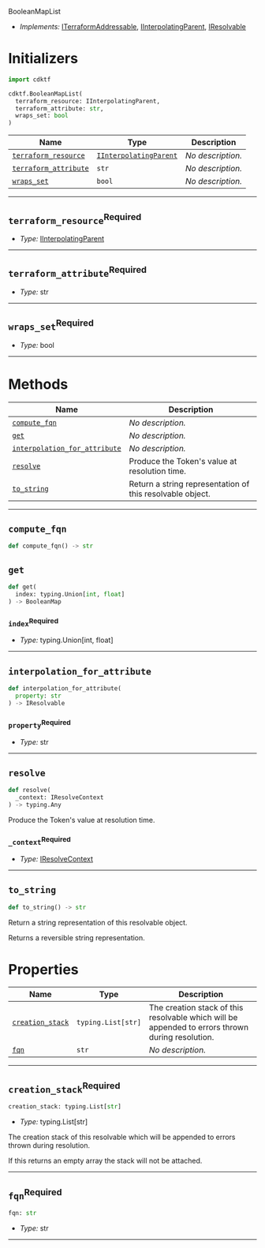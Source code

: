  BooleanMapList <a name="BooleanMapList" id="cdktf.BooleanMapList"></a>

- *Implements:* <a href="#cdktf.ITerraformAddressable">ITerraformAddressable</a>, <a href="#cdktf.IInterpolatingParent">IInterpolatingParent</a>, <a href="#cdktf.IResolvable">IResolvable</a>

# Initializers <a name="Initializers" id="cdktf.BooleanMapList.Initializer"></a>

```python
import cdktf

cdktf.BooleanMapList(
  terraform_resource: IInterpolatingParent,
  terraform_attribute: str,
  wraps_set: bool
)
```

| **Name** | **Type** | **Description** |
| --- | --- | --- |
| <code><a href="#cdktf.BooleanMapList.Initializer.parameter.terraformResource">terraform_resource</a></code> | <code><a href="#cdktf.IInterpolatingParent">IInterpolatingParent</a></code> | *No description.* |
| <code><a href="#cdktf.BooleanMapList.Initializer.parameter.terraformAttribute">terraform_attribute</a></code> | <code>str</code> | *No description.* |
| <code><a href="#cdktf.BooleanMapList.Initializer.parameter.wrapsSet">wraps_set</a></code> | <code>bool</code> | *No description.* |

---

## `terraform_resource`<sup>Required</sup> <a name="terraform_resource" id="cdktf.BooleanMapList.Initializer.parameter.terraformResource"></a>

- *Type:* <a href="#cdktf.IInterpolatingParent">IInterpolatingParent</a>

---

## `terraform_attribute`<sup>Required</sup> <a name="terraform_attribute" id="cdktf.BooleanMapList.Initializer.parameter.terraformAttribute"></a>

- *Type:* str

---

## `wraps_set`<sup>Required</sup> <a name="wraps_set" id="cdktf.BooleanMapList.Initializer.parameter.wrapsSet"></a>

- *Type:* bool

---

# Methods <a name="Methods" id="Methods"></a>

| **Name** | **Description** |
| --- | --- |
| <code><a href="#cdktf.BooleanMapList.computeFqn">compute_fqn</a></code> | *No description.* |
| <code><a href="#cdktf.BooleanMapList.get">get</a></code> | *No description.* |
| <code><a href="#cdktf.BooleanMapList.interpolationForAttribute">interpolation_for_attribute</a></code> | *No description.* |
| <code><a href="#cdktf.BooleanMapList.resolve">resolve</a></code> | Produce the Token's value at resolution time. |
| <code><a href="#cdktf.BooleanMapList.toString">to_string</a></code> | Return a string representation of this resolvable object. |

---

## `compute_fqn` <a name="compute_fqn" id="cdktf.BooleanMapList.computeFqn"></a>

```python
def compute_fqn() -> str
```

## `get` <a name="get" id="cdktf.BooleanMapList.get"></a>

```python
def get(
  index: typing.Union[int, float]
) -> BooleanMap
```

### `index`<sup>Required</sup> <a name="index" id="cdktf.BooleanMapList.get.parameter.index"></a>

- *Type:* typing.Union[int, float]

---

## `interpolation_for_attribute` <a name="interpolation_for_attribute" id="cdktf.BooleanMapList.interpolationForAttribute"></a>

```python
def interpolation_for_attribute(
  property: str
) -> IResolvable
```

### `property`<sup>Required</sup> <a name="property" id="cdktf.BooleanMapList.interpolationForAttribute.parameter.property"></a>

- *Type:* str

---

## `resolve` <a name="resolve" id="cdktf.BooleanMapList.resolve"></a>

```python
def resolve(
  _context: IResolveContext
) -> typing.Any
```

Produce the Token's value at resolution time.

### `_context`<sup>Required</sup> <a name="_context" id="cdktf.BooleanMapList.resolve.parameter._context"></a>

- *Type:* <a href="#cdktf.IResolveContext">IResolveContext</a>

---

## `to_string` <a name="to_string" id="cdktf.BooleanMapList.toString"></a>

```python
def to_string() -> str
```

Return a string representation of this resolvable object.

Returns a reversible string representation.


# Properties <a name="Properties" id="Properties"></a>

| **Name** | **Type** | **Description** |
| --- | --- | --- |
| <code><a href="#cdktf.BooleanMapList.property.creationStack">creation_stack</a></code> | <code>typing.List[str]</code> | The creation stack of this resolvable which will be appended to errors thrown during resolution. |
| <code><a href="#cdktf.BooleanMapList.property.fqn">fqn</a></code> | <code>str</code> | *No description.* |

---

## `creation_stack`<sup>Required</sup> <a name="creation_stack" id="cdktf.BooleanMapList.property.creationStack"></a>

```python
creation_stack: typing.List[str]
```

- *Type:* typing.List[str]

The creation stack of this resolvable which will be appended to errors thrown during resolution.

If this returns an empty array the stack will not be attached.

---

## `fqn`<sup>Required</sup> <a name="fqn" id="cdktf.BooleanMapList.property.fqn"></a>

```python
fqn: str
```

- *Type:* str

---

